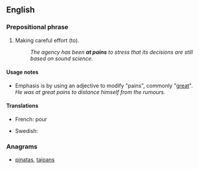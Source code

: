 ==English==

===Prepositional phrase===
{{en-prep phrase|[[at]] [[pains]]}}

# {{label|en|idiomatic|with infinitive}} Making careful effort (to).
#: ''The agency has been '''at pains''' to stress that its decisions are still based on sound science.''

====Usage notes====
* Emphasis is by using an adjective to modify "pains", commonly "[[great]]". ''He was at great pains to distance himself from the rumours.''

====Translations====
{{trans-top|making careful effort}}
* French: {{t|fr|faire tout son possible}} pour
{{trans-mid}}
* Swedish: {{t|sv|bemöda sig om att}} {{qualifier|be at pains to}}
{{trans-bottom}}

===Anagrams===
* [[pinatas#English|pinatas]], [[taipans#English|taipans]]